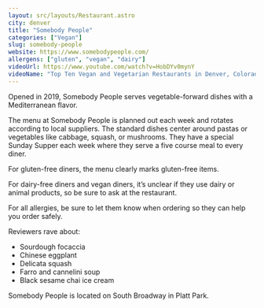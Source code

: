 ```yaml
---
layout: src/layouts/Restaurant.astro
city: denver
title: "Somebody People"
categories: ["Vegan"]
slug: somebody-people
website: https://www.somebodypeople.com/
allergens: ["gluten", "vegan", "dairy"]
videoUrl: https://www.youtube.com/watch?v=HobDYv0mynY
videoName: "Top Ten Vegan and Vegetarian Restaurants in Denver, Colorado"
---
```


Opened in 2019, Somebody People serves vegetable-forward dishes with a Mediterranean flavor.

The menu at Somebody People is planned out each week and rotates according to local suppliers. The standard dishes center around pastas or vegetables like cabbage, squash, or mushrooms. They have a special Sunday Supper each week where they serve a five course meal to every diner.

For gluten-free diners, the menu clearly marks gluten-free items.

For dairy-free diners and vegan diners, it’s unclear if they use dairy or animal products, so be sure to ask at the restaurant.

For all allergies, be sure to let them know when ordering so they can help you order safely.

Reviewers rave about:
* Sourdough focaccia
* Chinese eggplant
* Delicata squash
* Farro and cannelini soup
* Black sesame chai ice cream

Somebody People is located on South Broadway in Platt Park.
